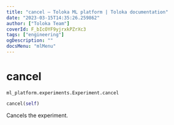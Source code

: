 ```yaml
---
title: "cancel — Toloka ML platform | Toloka documentation"
date: "2023-03-15T14:35:26.259862"
author: ["Toloka Team"]
coverId: F_bIcOYF9yjrxkPZrXc3
tags: ["engineering"]
ogDescription: ""
docsMenu: "mlMenu"
---
```


# cancel

`ml_platform.experiments.Experiment.cancel`

```python
cancel(self)
```

Cancels the experiment.